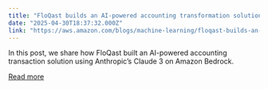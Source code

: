 ```yaml
---
title: "FloQast builds an AI-powered accounting transformation solution with Anthropic’s Claude 3 on Amazon Bedrock"
date: "2025-04-30T18:37:32.000Z"
link: "https://aws.amazon.com/blogs/machine-learning/floqast-builds-an-ai-powered-accounting-transformation-solution-with-anthropics-claude-3-on-amazon-bedrock/"
---
```


In this post, we share how FloQast built an AI-powered accounting transaction solution using Anthropic’s Claude 3 on Amazon Bedrock.

[Read more](https://aws.amazon.com/blogs/machine-learning/floqast-builds-an-ai-powered-accounting-transformation-solution-with-anthropics-claude-3-on-amazon-bedrock/)
